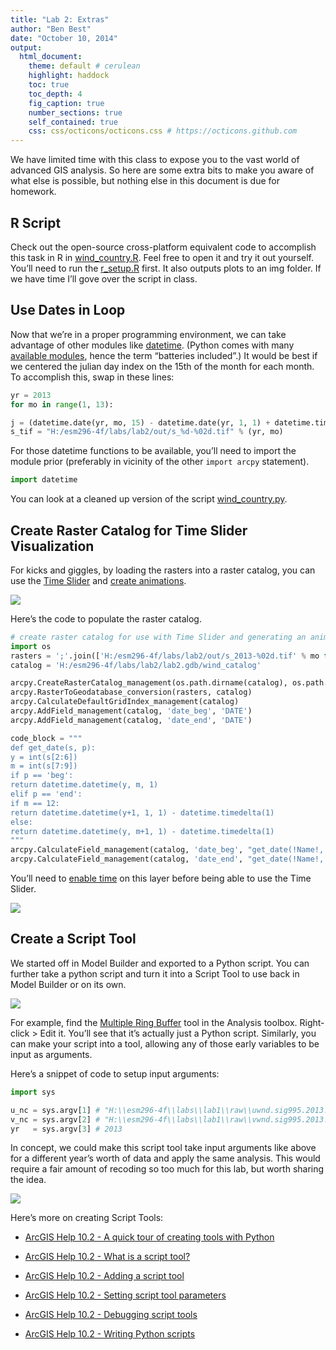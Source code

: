 ```yaml
---
title: "Lab 2: Extras"
author: "Ben Best"
date: "October 10, 2014"
output: 
  html_document:
    theme: default # cerulean
    highlight: haddock
    toc: true
    toc_depth: 4
    fig_caption: true
    number_sections: true
    self_contained: true
    css: css/octicons/octicons.css # https://octicons.github.com
---
```


We have limited time with this class to expose you to the vast world of advanced GIS analysis. So here are some extra bits to make you aware of what else is possible, but nothing else in this document is due for homework.

## R Script

Check out the open-source cross-platform equivalent code to accomplish this task in R in [wind_country.R](wind_country.R). Feel free to open it and try it out yourself. You'll need to run the [r_setup.R](r_setup.R) first. It also outputs plots to an img folder. If we have time I'll gove over the script in class.

## Use Dates in Loop

Now that we're in a proper programming environment, we can take advantage of other modules like [datetime](https://docs.python.org/2/library/datetime.html). (Python comes with many [available modules](https://docs.python.org/2/py-modindex.html), hence the term "batteries included".) It would be best if we centered the julian day index on the 15th of the month for each month. To accomplish this, swap in these lines:

```python
yr = 2013
for mo in range(1, 13):

j = (datetime.date(yr, mo, 15) - datetime.date(yr, 1, 1) + datetime.timedelta(1)).days    
s_tif = "H:/esm296-4f/labs/lab2/out/s_%d-%02d.tif" % (yr, mo)
```

For those datetime functions to be available, you'll need to import the module prior (preferably in vicinity of the other `import arcpy` statement).

```python
import datetime
```

You can look at a cleaned up version of the script [wind_country.py](wind_country.py).

## Create Raster Catalog for Time Slider Visualization

For kicks and giggles, by loading the rasters into a raster catalog, you can use the [Time Slider](http://resources.arcgis.com/en/help/main/10.2/index.html#//005z0000000z000000) and [create animations](http://resources.arcgis.com/en/help/main/10.2/index.html#/Creating_a_time_animation/000900000069000000/).
                                                                                                   
![](img/arcmap_time-slider.png)

Here's the code to populate the raster catalog.

```python
# create raster catalog for use with Time Slider and generating an animation
import os
rasters = ';'.join(['H:/esm296-4f/labs/lab2/out/s_2013-%02d.tif' % mo for mo in range(1, 13)])
catalog = 'H:/esm296-4f/labs/lab2/lab2.gdb/wind_catalog'

arcpy.CreateRasterCatalog_management(os.path.dirname(catalog), os.path.basename(catalog), raster_management_type='UNMANAGED')
arcpy.RasterToGeodatabase_conversion(rasters, catalog)
arcpy.CalculateDefaultGridIndex_management(catalog)
arcpy.AddField_management(catalog, 'date_beg', 'DATE')
arcpy.AddField_management(catalog, 'date_end', 'DATE')

code_block = """
def get_date(s, p):
y = int(s[2:6])
m = int(s[7:9])
if p == 'beg':
return datetime.datetime(y, m, 1)
elif p == 'end':
if m == 12:
return datetime.datetime(y+1, 1, 1) - datetime.timedelta(1)
else:
return datetime.datetime(y, m+1, 1) - datetime.timedelta(1)       
"""
arcpy.CalculateField_management(catalog, 'date_beg', "get_date(!Name!, 'beg')", 'PYTHON_9.3', code_block)
arcpy.CalculateField_management(catalog, 'date_end', "get_date(!Name!, 'end')", 'PYTHON_9.3', code_block)```
```

You'll need to [enable time](http://resources.arcgis.com/en/help/main/10.2/index.html#//005z0000000p000000) on this layer before being able to use the Time Slider.

![](img/arcmap_time-aware-layer.png)

## Create a Script Tool

We started off in Model Builder and exported to a Python script. You can further take a python script and turn it into a Script Tool to use back in Model Builder or on its own.

![](img/script-tool_catalog.png)

For example, find the [Multiple Ring Buffer](http://resources.arcgis.com/en/help/main/10.2/index.html#//00080000001p000000) tool in the Analysis toolbox. Right-click > Edit it. You'll see that it's actually just a Python script. Similarly, you can make your script into a tool, allowing any of those early variables to be input as arguments.

Here's a snippet of code to setup input arguments:
  
```python
import sys

u_nc = sys.argv[1] # "H:\\esm296-4f\\labs\\lab1\\raw\\uwnd.sig995.2013.nc"
v_nc = sys.argv[2] # "H:\\esm296-4f\\labs\\lab1\\raw\\vwnd.sig995.2013.nc"
yr   = sys.argv[3] # 2013
```

In concept, we could make this script tool take input arguments like above for a different year's worth of data and apply the same analysis. This would require a fair amount of recoding so too much for this lab, but worth sharing the idea.

![](img/script-tool_params.png)

Here's more on creating Script Tools:
  
- [ArcGIS Help 10.2 - A quick tour of creating tools with Python](http://resources.arcgis.com/en/help/main/10.2/index.html#//00150000002q000000)

- [ArcGIS Help 10.2 - What is a script tool?](http://resources.arcgis.com/en/help/main/10.2/index.html#//001500000006000000)

- [ArcGIS Help 10.2 - Adding a script tool](http://resources.arcgis.com/en/help/main/10.2/index.html#//00150000001r000000)

- [ArcGIS Help 10.2 - Setting script tool parameters](http://resources.arcgis.com/en/help/main/10.2/index.html#//00150000000n000000)

- [ArcGIS Help 10.2 - Debugging script tools](http://resources.arcgis.com/en/help/main/10.2/index.html#//00150000000m000000)

- [ArcGIS Help 10.2 - Writing Python scripts](http://resources.arcgis.com/en/help/main/10.2/index.html#//002100000021000000)


                                                                                                                                                                                                                                                                                                                